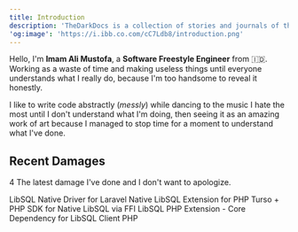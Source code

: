 ```yaml
---
title: Introduction
description: 'TheDarkDocs is a collection of stories and journals of the most phenomenal discoveries in the Internet universe.'
'og:image': 'https://i.ibb.co.com/cC7Ldb8/introduction.png'
---
```


Hello, I'm **Imam Ali Mustofa**, a **Software Freestyle Engineer** from 🇮🇩. Working as a waste of time and making useless things until everyone understands what I really do, because I'm too handsome to reveal it honestly.

I like to write code abstractly (_messly_) while dancing to the music I hate the most until I don't understand what I'm doing, then seeing it as an amazing work of art because I managed to stop time for a moment to understand what I've done.

## Recent Damages

4 The latest damage I've done and I don't want to apologize.

<CardGroup cols={2}>
  <Card
    title="LibSQL Driver Laravel"
    icon="laravel"
    href="/dark-packages/libsql-driver-laravel"
  >
    LibSQL Native Driver for Laravel
  </Card>
  <Card
    title="LibSQL Extension"
    icon="rust"
    href="/dark-extensions/introduction"
  >
    Native LibSQL Extension for PHP
  </Card>
  <Card
    title="LibSQL Client PHP"
    icon="php"
  >
    Turso + PHP SDK for Native LibSQL via FFI
  </Card>
  <Card
    title="LibSQL PHP Ext"
    icon="php"
  >
    LibSQL PHP Extension - Core Dependency for LibSQL Client PHP
  </Card>
</CardGroup>
